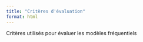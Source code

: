 ```yaml
---
title: "Critères d'évaluation"
format: html
---
```


Critères utilisés pour évaluer les modèles fréquentiels